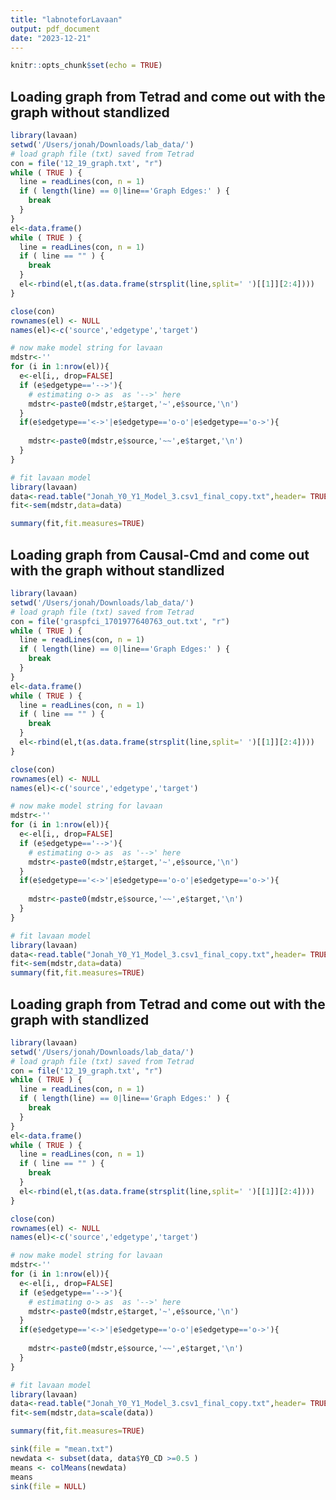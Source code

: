 ```yaml
---
title: "labnoteforLavaan"
output: pdf_document
date: "2023-12-21"
---
```


```r
knitr::opts_chunk$set(echo = TRUE)
```

## Loading graph from Tetrad and come out with the graph without standlized

```r
library(lavaan)
setwd('/Users/jonah/Downloads/lab_data/')
# load graph file (txt) saved from Tetrad
con = file('12_19_graph.txt', "r")
while ( TRUE ) {
  line = readLines(con, n = 1)
  if ( length(line) == 0|line=='Graph Edges:' ) {
    break
  }
}
el<-data.frame()
while ( TRUE ) {
  line = readLines(con, n = 1)
  if ( line == "" ) {
    break
  }
  el<-rbind(el,t(as.data.frame(strsplit(line,split=' ')[[1]][2:4])))
}

close(con)
rownames(el) <- NULL
names(el)<-c('source','edgetype','target')

# now make model string for lavaan
mdstr<-''
for (i in 1:nrow(el)){
  e<-el[i,, drop=FALSE]
  if (e$edgetype=='-->'){
    # estimating o-> as  as '-->' here
    mdstr<-paste0(mdstr,e$target,'~',e$source,'\n')
  }
  if(e$edgetype=='<->'|e$edgetype=='o-o'|e$edgetype=='o->'){ 
    
    mdstr<-paste0(mdstr,e$source,'~~',e$target,'\n')
  }
}

# fit lavaan model
library(lavaan)
data<-read.table("Jonah_Y0_Y1_Model_3.csv1_final_copy.txt",header= TRUE)
fit<-sem(mdstr,data=data)

summary(fit,fit.measures=TRUE)
```

## Loading graph from Causal-Cmd and come out with the graph without standlized

```r
library(lavaan)
setwd('/Users/jonah/Downloads/lab_data/')
# load graph file (txt) saved from Tetrad
con = file('graspfci_1701977640763_out.txt', "r")
while ( TRUE ) {
  line = readLines(con, n = 1)
  if ( length(line) == 0|line=='Graph Edges:' ) {
    break
  }
}
el<-data.frame()
while ( TRUE ) {
  line = readLines(con, n = 1)
  if ( line == "" ) {
    break
  }
  el<-rbind(el,t(as.data.frame(strsplit(line,split=' ')[[1]][2:4])))
}

close(con)
rownames(el) <- NULL
names(el)<-c('source','edgetype','target')

# now make model string for lavaan
mdstr<-''
for (i in 1:nrow(el)){
  e<-el[i,, drop=FALSE]
  if (e$edgetype=='-->'){
    # estimating o-> as  as '-->' here
    mdstr<-paste0(mdstr,e$target,'~',e$source,'\n')
  }
  if(e$edgetype=='<->'|e$edgetype=='o-o'|e$edgetype=='o->'){ 
    
    mdstr<-paste0(mdstr,e$source,'~~',e$target,'\n')
  }
}

# fit lavaan model
library(lavaan)
data<-read.table("Jonah_Y0_Y1_Model_3.csv1_final_copy.txt",header= TRUE)
fit<-sem(mdstr,data=data)
summary(fit,fit.measures=TRUE)
```

## Loading graph from Tetrad and come out with the graph with standlized

```r
library(lavaan)
setwd('/Users/jonah/Downloads/lab_data/')
# load graph file (txt) saved from Tetrad
con = file('12_19_graph.txt', "r")
while ( TRUE ) {
  line = readLines(con, n = 1)
  if ( length(line) == 0|line=='Graph Edges:' ) {
    break
  }
}
el<-data.frame()
while ( TRUE ) {
  line = readLines(con, n = 1)
  if ( line == "" ) {
    break
  }
  el<-rbind(el,t(as.data.frame(strsplit(line,split=' ')[[1]][2:4])))
}

close(con)
rownames(el) <- NULL
names(el)<-c('source','edgetype','target')

# now make model string for lavaan
mdstr<-''
for (i in 1:nrow(el)){
  e<-el[i,, drop=FALSE]
  if (e$edgetype=='-->'){
    # estimating o-> as  as '-->' here
    mdstr<-paste0(mdstr,e$target,'~',e$source,'\n')
  }
  if(e$edgetype=='<->'|e$edgetype=='o-o'|e$edgetype=='o->'){ 
    
    mdstr<-paste0(mdstr,e$source,'~~',e$target,'\n')
  }
}

# fit lavaan model
library(lavaan)
data<-read.table("Jonah_Y0_Y1_Model_3.csv1_final_copy.txt",header= TRUE)
fit<-sem(mdstr,data=scale(data))

summary(fit,fit.measures=TRUE)
```

```r
sink(file = "mean.txt")
newdata <- subset(data, data$Y0_CD >=0.5 )
means <- colMeans(newdata)
means
sink(file = NULL)
```



